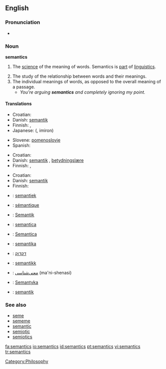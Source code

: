 {{wikipedia}}
==English==

===Pronunciation===
*{{IPA|/sɪˈmæntɪks/}}

===Noun===
'''semantics'''  <!--plural only, right? Yes-Wonderfool-->

# {{linguistics}} The [[science]] of the meaning of words. Semantics is [[part]] of [[linguistics]].
# The study of the relationship between words and their meanings.
# The individual meanings of words, as opposed to the overall meaning of a passage.
#* ''You're arguing '''semantics''' and completely ignoring my point.''

====Translations====
{{trans-top|the science of the meaning of words}}
*Croatian: {{t-|hr|semantika|f}}
*Danish: [[semantik]] {{c}}
* Finnish: {{t|fi|semantiikka}}, {{t|fi|merkitysoppi}}
*Japanese: {{JAchar|[[意味論]]}} ({{JAchar|[[いみろん]]}}, imiron)
{{trans-mid}}
*Slovene: [[pomenoslovje]] {{n}}
*Spanish: {{t|es|semántica|f}}
{{trans-bottom}}

{{trans-top|study of the relationship between words and their meanings}}
*Croatian: {{t-|hr|semantika|f}}
*Danish: [[semantik]] {{c}}, [[betydningslære]] {{c}}
* Finnish: {{t|fi|semantiikka}}, {{t|fi|merkitysoppi}}
{{trans-mid}}
{{trans-bottom}}

{{trans-top|individual meanings of words}}
*Croatian: {{t-|hr|semantika|f}}
*Danish: [[semantik]] {{c}}
* Finnish: {{t|fi|semantiikka}}
{{trans-mid}}
{{trans-bottom}}

{{checktrans-top}}
*{{ttbc|Dutch}}: [[semantiek]] {{f}}
*{{ttbc|French}}: [[sémantique]] {{f}}
*{{ttbc|German}}: [[Semantik]] {{f}}
*{{ttbc|Interlingua}}: [[semantica]]
*{{ttbc|Italian}}: [[Semantica]] {{f}}
*{{ttbc|Lithuanian}}: [[semantika]] {{f}}
*{{ttbc|Hebrew}}: [[דקדוק]]
*{{ttbc|Norwegian}}: [[semantikk]] {{c}}
*{{ttbc|Persian}}: [[معنی‌شناسی]] (ma'ni-shenasi)
*{{ttbc|Polish}}: [[Semantyka]] {{f}}
*{{ttbc|Swedish}}: [[semantik]] {{c}}
{{trans-bottom}}

===See also===
*[[seme]]
*[[sememe]]
*[[semantic]]
*[[semiotic]]
*[[semiotics]]

[[Category:Philosophy]]

[[fa:semantics]]
[[io:semantics]]
[[id:semantics]]
[[pt:semantics]]
[[vi:semantics]]
[[tr:semantics]]